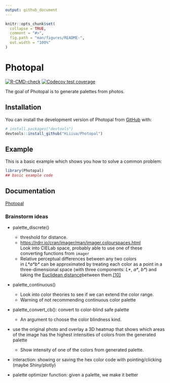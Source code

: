 ```yaml
---
output: github_document
---
```


<!-- README.md is generated from README.Rmd. Please edit that file -->

```r
knitr::opts_chunk$set(
  collapse = TRUE,
  comment = "#>",
  fig.path = "man/figures/README-",
  out.width = "100%"
)
```

# Photopal

<!-- badges: start -->

[![R-CMD-check](https://github.com/Hiiiua/Photopal/actions/workflows/R-CMD-check.yaml/badge.svg)](https://github.com/Hiiiua/Photopal/actions/workflows/R-CMD-check.yaml)
[![Codecov test coverage](https://codecov.io/gh/Hiiiua/Photopal/branch/main/graph/badge.svg)](https://app.codecov.io/gh/Hiiiua/Photopal?branch=main)
<!-- badges: end -->

The goal of Photopal is to generate palettes from photos.

## Installation

You can install the development version of Photopal from [GitHub](https://github.com/) with:

``` r
# install.packages("devtools")
devtools::install_github("Hiiiua/Photopal")
```

## Example

This is a basic example which shows you how to solve a common problem:

``` r
library(Photopal)
## basic example code
```

## Documentation

[Photopal](https://hiiiua.github.io/Photopal/)

### Brainstorm ideas

-   palette_discrete()

    -   threshold for distance.
    -   <https://rdrr.io/cran/imager/man/imager.colourspaces.html>  
        Look into CIELab space, probably able to use one of these converting functions from `imager`
    -   Relative perceptual differences between any two colors in *L\*a\*b\** can be approximated by treating each color as a point in a three-dimensional space (with three components: *L\**, *a\**, *b\**) and taking the [Euclidean distance](https://en.wikipedia.org/wiki/Euclidean_distance "Euclidean distance")between them.[[10]](https://en.wikipedia.org/wiki/CIELAB_color_space#cite_note-Jain89-10)

-   palette_continuous()

    -   Look into color theories to see if we can extend the color range.  
    -   Warning of not recommending continuous color palette

-   palette_convert_cb(): convert to color-blind safe palette

    -   An argument to choose the color blindness kind.

-   use the original photo and overlay a 3D heatmap that shows which areas of the image has the highest intensities of colors from the generated palette

    -   Show intensity of one of the colors from generated palette.

-   interaction: showing or saving the hex color code with pointing/clicking (maybe Shiny/plotly)

-   palette optimizer function: given a palette, we make it better
